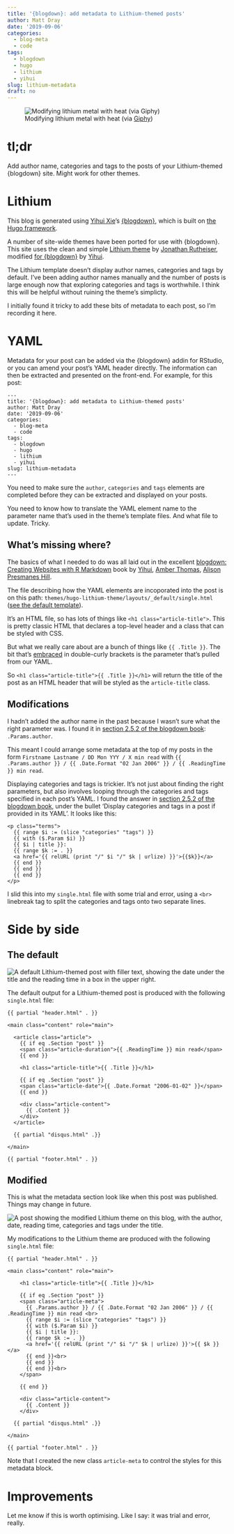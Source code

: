 ```yaml
---
title: '{blogdown}: add metadata to Lithium-themed posts'
author: Matt Dray
date: '2019-09-06'
categories:
  - blog-meta
  - code
tags:
  - blogdown
  - hugo
  - lithium
  - yihui
slug: lithium-metadata
draft: no
---
```


![Modifying lithium metal with heat (via [Giphy](https://giphy.com/gifs/fire-chemical-reaction-P5hY56fZNy0og))](https://giphygifs.s3.amazonaws.com/media/P5hY56fZNy0og/giphy.gif)

# tl;dr

Add author name, categories and tags to the posts of your Lithium-themed {blogdown} site. Might work for other themes.

# Lithium

This blog is generated using [Yihui Xie](https://yihui.name/)'s [{blogdown}](https://bookdown.org/yihui/blogdown/), which is built on [the Hugo framework](https://gohugo.io/).

A number of site-wide themes have been ported for use with {blogdown}. This site uses the clean and simple [Lithium theme](https://themes.gohugo.io/hugo-lithium-theme/) by [Jonathan Rutheiser](https://github.com/jrutheiser), modified [for {blogdown}](https://github.com/yihui/hugo-lithium) by [Yihui](https://yihui.name/).

The Lithium template doesn't display author names, categories and tags by default. I've been adding author names manually and the number of posts is large enough now that exploring categories and tags is worthwhile. I think this will be helpful without ruining the theme's simplicty.

I initially found it tricky to add these bits of metadata to each post, so I'm recording it here.

# YAML

Metadata for your post can be added via the {blogdown} addin for RStudio, or you can amend your post's YAML header directly. The information can then be extracted and presented on the front-end. For example, for this post:

```
---
title: '{blogdown}: add metadata to Lithium-themed posts'
author: Matt Dray
date: '2019-09-06'
categories:
  - blog-meta
  - code
tags:
  - blogdown
  - hugo
  - lithium
  - yihui
slug: lithium-metadata
---
```
You need to make sure the `author`, `categories` and `tags` elements are completed before they can be extracted and displayed on your posts.

You need to know how to translate the YAML element name to the parameter name that's used in the theme's template files. And what file to update. Tricky.

## What's missing where?

The basics of what I needed to do was all laid out in the excellent [blogdown: Creating Websites with R Markdown](https://bookdown.org/yihui/blogdown/) book by [Yihui](https://yihui.name/), [Amber Thomas](https://amber.rbind.io/), [Alison Presmanes Hill](https://alison.rbind.io/).

The file describing how the YAML elements are incoporated into the post is on this path: `themes/hugo-lithium-theme/layouts/_default/single.html` ([see the default template](https://github.com/yihui/hugo-lithium/blob/master/layouts/_default/single.html)).

It's an HTML file, so has lots of things like `<h1 class="article-title">`. This is pretty classic HTML that declares a top-level header and a class that can be styled with CSS.

But what we really care about are a bunch of things like `{{ .Title }}`. The bit that's [embraced](https://twitter.com/JennyBryan/status/1144817727665631232?s=20) in double-curly brackets is the parameter that's pulled from our YAML.

So `<h1 class="article-title">{{ .Title }}</h1>` will return the title of the post as an HTML header that will be styled as the `article-title` class.

## Modifications

I hadn't added the author name in the past because I wasn't sure what the right parameter was. I found it in [section 2.5.2 of the blogdown book](https://bookdown.org/yihui/blogdown/templates.html#a-minimal-example): `.Params.author`.

This meant I could arrange some metadata at the top of my posts in the form `Firstname Lastname / DD Mon YYY / X min read` with `{{ .Params.author }} / {{ .Date.Format "02 Jan 2006" }} / {{ .ReadingTime }} min read`.

Displaying categories and tags is trickier. It's not just about finding the right parameters, but also involves looping through the categories and tags specified in each post's YAML. I found the answer in [section 2.5.2 of the blogdown book](https://bookdown.org/yihui/blogdown/), under the bullet 'Display categories and tags in a post if provided in its YAML'. It looks like this:

```
<p class="terms">
  {{ range $i := (slice "categories" "tags") }}
  {{ with ($.Param $i) }}
  {{ $i | title }}:
  {{ range $k := . }}
  <a href='{{ relURL (print "/" $i "/" $k | urlize) }}'>{{$k}}</a>
  {{ end }}
  {{ end }}
  {{ end }}
</p>
```

I slid this into my `single.html` file with some trial and error, using a `<br>` linebreak tag to split the categories and tags onto two separate lines.

# Side by side

## The default

<img src='/post/2019-09-05-blogdown-author-tags-and-categories_files/lithium-default.png' alt='A default Lithium-themed post with filler text, showing the date under the title and the reading time in a box in the upper right.'>

The default output for a Lithium-themed post is produced with the following `single.html` file:

```
{{ partial "header.html" . }}

<main class="content" role="main">

  <article class="article">
    {{ if eq .Section "post" }}
    <span class="article-duration">{{ .ReadingTime }} min read</span>
    {{ end }}

    <h1 class="article-title">{{ .Title }}</h1>

    {{ if eq .Section "post" }}
    <span class="article-date">{{ .Date.Format "2006-01-02" }}</span>
    {{ end }}

    <div class="article-content">
      {{ .Content }}
    </div>
  </article>

  {{ partial "disqus.html" .}}

</main>

{{ partial "footer.html" . }}
```

## Modified

This is what the metadata section look like when this post was published. Things may change in future.

<img src='/post/2019-09-05-blogdown-author-tags-and-categories_files/lithium-rostrum.png' alt='A post showing the modified Lithium theme on this blog, with the author, date, reading time, categories and tags under the title.'>

My modifications to the Lithium theme are produced with the following `single.html` file:

```
{{ partial "header.html" . }}

<main class="content" role="main">

    <h1 class="article-title">{{ .Title }}</h1>

    {{ if eq .Section "post" }}
    <span class="article-meta">
      {{ .Params.author }} / {{ .Date.Format "02 Jan 2006" }} / {{ .ReadingTime }} min read <br>
      {{ range $i := (slice "categories" "tags") }}
      {{ with ($.Param $i) }}
      {{ $i | title }}:
      {{ range $k := . }}
      <a href='{{ relURL (print "/" $i "/" $k | urlize) }}'>{{ $k }}</a>
      {{ end }}<br>
      {{ end }}
      {{ end }}<br>
    </span>
    
    {{ end }}
    
    <div class="article-content">
      {{ .Content }}
    </div>

  {{ partial "disqus.html" .}}

</main>

{{ partial "footer.html" . }}
```

Note that I created the new class `article-meta` to control the styles for this metadata block.

# Improvements

Let me know if this is worth optimising. Like I say: it was trial and error, really.
